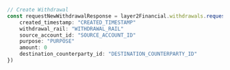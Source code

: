 ```typescript index.ts
// Create Withdrawal
const requestNewWithdrawalResponse = layer2Financial.withdrawals.requestNewWithdrawal({
    created_timestamp: "CREATED_TIMESTAMP"
    withdrawal_rail: "WITHDRAWAL_RAIL"
    source_account_id: "SOURCE_ACCOUNT_ID"
    purpose: "PURPOSE"
    amount: 0
    destination_counterparty_id: "DESTINATION_COUNTERPARTY_ID"
})
```